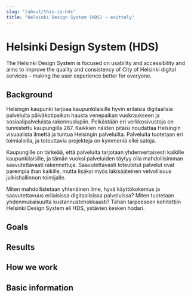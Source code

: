 ```yaml
---
slug: "/about/this-is-hds"
title: "Helsinki Design System (HDS) - esittely"
---
```



# Helsinki Design System (HDS)

<LeadParagraph>
  The Helsinki Design System is focused on usability and accessibility and aims to improve the quality and consistency of City of Helsinki digital services – making the user experience better for everyone.
</LeadParagraph>

## Background
Helsingin kaupunki tarjoaa kaupunkilaisille hyvin erilaisia digitaalisia palveluita päiväkotipaikan hausta venepaikan vuokraukseen ja sosiaalipalveluista rakennuslupiin. 
Pelkästään eri verkkosivustoja on tunnistettu kaupungilla 287. Kaikkien näiden pitäisi noudattaa Helsingin visuaalista ilmettä ja tuntua Helsingin palveluilta.
Palveluita tuotetaan eri toimialoilla, ja toteuttavia projekteja on kymmeniä ellei satoja.

Kaupungille on tärkeää, että palveluita tarjotaan yhdenvertaisesti kaikille kaupunkilaisille, ja tämän vuoksi palveluiden täytyy olla mahdollisimman saavutettavasti rakennettuja.
Saavutettavasti toteutetut palvelut ovat parempia ihan kaikille, mutta lisäksi myös lakisääteinen velvollisuus julkishallinnon toimijalle.

Miten mahdollistetaan yhtenäinen ilme, hyvä käyttökokemus ja saavutettavuus erilaisissa digitaalisissa palveluissa? Miten tuotetaan yhdenmukaisuutta kustannustehokkaasti?
Tähän tarpeeseen kehitettiin Helsinki Design System eli HDS, ystävien kesken hodari.

## Goals

## Results

## How we work

## Basic information


